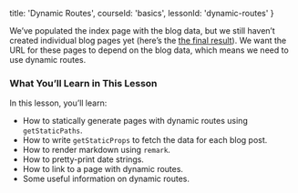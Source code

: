 
  title: 'Dynamic Routes',
  courseId: 'basics',
  lessonId: 'dynamic-routes'
}

We’ve populated the index page with the blog data, but we still haven’t created individual blog pages yet (here’s the [the final result](https://next-learn-starter.now.sh/)). We want the URL for these pages to depend on the blog data, which means we need to use dynamic routes.

### What You’ll Learn in This Lesson

In this lesson, you’ll learn:

- How to statically generate pages with dynamic routes using `getStaticPaths`.
- How to write `getStaticProps` to fetch the data for each blog post.
- How to render markdown using `remark`.
- How to pretty-print date strings.
- How to link to a page with dynamic routes.
- Some useful information on dynamic routes.

